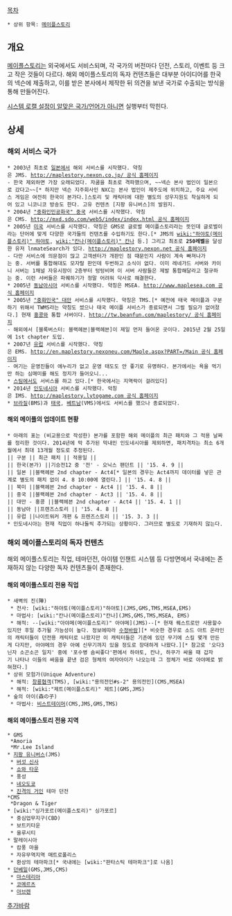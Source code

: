 [[목차]]
 * 상위 항목: [[메이플스토리]]
== 개요 ==
[[메이플스토리]]는 외국에서도 서비스되며, 각 국가의 버전마다 던전, 스토리, 이벤트 등 크고 작은 것들이 다르다. 해외 메이플스토리의 독자 컨텐츠들은 대부분 아이디어를 한국의 넥슨에 제출하고, 이를 받은 본사에서 제작한 뒤 의견을 보낸 국가로 수출되는 방식을 통해 만들어진다.

[[어플리케이션 로캘|시스템 로캘 설정이 알맞은 국가/언어가 아니면]] 실행부터 막힌다.

== 상세 ==
=== 해외 서비스 국가 === 
 * 2003년 최초로 [[일본]]에서 해외 서비스를 시작했다. 약칭은 JMS. [[http://maplestory.nexon.co.jp/ 공식 홈페이지]]
 - 한국 제외하면 가장 오래되었다. 자쿰을 최초로 격파했으며, ~~넥슨 본사 법인이 일본으로 갔다고~~[* 하지만 넥슨 지주회사인 NXC는 본사 법인이 제주도에 위치하고, 주요 서비스 게임은 여전히 한국이 본가다.]스토리 및 캐릭터에 대한 별도의 성우지원도 착실하게 되어 있고 니코니코 방송도 한다. 고유 컨텐츠 [지팡 유니버스]의 발원지.
 * 2004년 [["중화인민공화국" 중국]] 서비스를 시작했다. 약칭은 CMS. [[http://mxd.sdo.com/web5/index/index.html 공식 홈페이지]]
 * 2005년 [[미국]] 서비스를 시작했다. 약칭은 GMS로 글로벌 메이플스토리라는 뜻인데 글로벌이라는 단어에 맞게 다양한 국가들의 컨텐츠를 수입하기도 한다.[* JMS의 [[wiki:"하야토(메이플스토리)" 하야토]], [[wiki:"칸나(메이플스토리)" 칸나]] 등.] 그리고 최초로 '''250레벨'''을 달성한 유저 lnmateSearch가 있다. [[http://maplestory.nexon.net 공식 홈페이지]]
 - 다만 서비스에 의문점이 많고 고객센터가 개판인 점 때문인지 사람이 계속 빠져나가는 중. 서버를 통합해대도 모자랄 판인데 두번하고 소식이 없다. 이미 레네가드 서버와 카이니 서버는 1채널 자유시장이 2층부터 텅텅비며 이 서버 사람들은 제발 통합해달라고 절규하는 중. 이런 서버들은 파퀘하기가 정말 어려워 닥사로 해결한다. 
 * 2005년 [[동남아시아]] 서비스를 시작했다. 약칭은 MSEA. [[http://www.maplesea.com 공식 홈페이지]]
 * 2005년 [["중화민국" 대만]] 서비스를 시작했다. 약칭은 TMS.[* 예전에 태국 메이플과 구분하기 위해서 TWMS라는 약칭도 썼으나 태국 메이플 서비스가 종료되면서 그럴 필요가 없어졌다.] 현재 [[홍콩]]와 통합 서버이다. [[http://tw.beanfun.com/maplestory/ 공식 홈페이지]]
 - 해외에서 [블록버스터: 블랙헤븐|블랙헤븐]이 제일 먼저 들어온 곳이다. 2015년 2월 25일에 1st chapter 도입.
 * 2007년 [[유럽]] 서비스를 시작했다. 약칭은 EMS. [[http://en.maplestory.nexoneu.com/Maple.aspx?PART=/Main 공식 홈페이지]]
 - 여기는 운영진들이 에누리가 없고 운영 태도도 안 좋기로 유명하다. 본가에서는 욕을 먹기만 하는 심매미를 해도 정지가 들어오니...
 * [[스팀]]에서도 서비스를 하고 있다.[* 한국에서는 지역락이 걸려있다]
 * 2014년 [[인도네시아]] 서비스를 시작했다. 악칭은 IMS. [[http://maplestory.lytogame.com 공식 홈페이지]]
 * [[브라질]](BMS)과 [[태국]], [[베트남]](VMS)에서도 서비스를 했으나 종료되었다.

==== 해외 메이플의 업데이트 현황 ====
 * 아래의 표는 (비교용으로 작성한) 본가를 포함한 해외 메이플의 최근 패치와 그 적용 날짜를 정리한 것이다. 2014년에 막 추가된 막내인 인도네시아를 제외하면, 패치격차는 최소 6개월에서 최대 13개월 정도로 추정된다.
 || 구분 || 최근 패치 || 적용일 ||
 || 한국(본가) ||기승전12 중 '전' - 오닉스 팬던트 || '15. 4. 9 ||
 || 일본 ||블랙헤븐 2nd chapter - Act4[* 일본의 경우는 Act4까지 데이터를 넣은 관계로 별도의 패치 없이 4. 8 10:00에 열린다.] || '15. 4. 8 ||
 || 북미 ||블랙헤븐 2nd chapter - Act4 || '15. 4. 8 ||
 || 중국 ||블랙헤븐 2nd chapter - Act3 || '15. 4. 8 ||
 || 대만 - 홍콩 ||블랙헤븐 2nd chapter - Act4 || '15. 4. 1 ||
 || 동남아 ||프렌즈스토리 || '15. 4. 8 ||
 || 유럽 ||나이트워커 개편 & 프렌즈스토리 || '15. 3. 3 ||
 * 인도네시아는 현재 직업이 하나둘씩 추가되는 상황이다. 그러므로 별도로 기재하지 않는다.
=== 해외 메이플스토리의 독자 컨텐츠 ===
해외 메이플스토리는 직업, 테마던전, 아이템 인챈트 시스템 등 다방면에서 국내에는 존재하지 않는 다양한 독자 컨텐츠들이 존재한다.
==== 해외 메이플스토리 전용 직업 ====
 * 새벽의 진(陣)
  * 전사: [wiki:"하야토(메이플스토리)"하야토](JMS,GMS,TMS,MSEA,EMS)
  * 마법사: [wiki:"칸나(메이플스토리)"칸나](JMS,GMS,TMS,MSEA, EMS)
  * 해적: --[wiki:"아야메(메이플스토리)" 아야메](JMS)--[* 현재 퀘스트로만 사용할수있지만 후일 추가될 가능성이 높다. 정보에따라 [[수정바람]]][* 비슷한 경우로 소드 아트 온라인의 캐릭터들이 던전용 캐릭터로 나왔지만 이 캐릭터들은 기존에 있던 무기에 스킬 몇개 만든게 다지만, 아야메의 경우 아예 신무기까지 있을 정도로 장대하게 나왔다.][* 참고로 '오다3닌자 소곤소곤 일지' 중에 '포수병 솜씨좋다'편에서 하야토, 칸나, 하쿠가 싸울 때 갑자기 나타나 이들의 싸움을 끝낸 검은 형체의 여자아이가 나오는데 그 정체가 바로 아야메로 밝혀졌다.]
 * 상위 모험가(Unique Adventure)
  * 해적: [[창룡협객]](TMS), [wiki:"용의전인#s-2" 용의전인](CMS,MSEA)
  * 해적: [wiki:"제트(메이플스토리)" 제트](GMS,JMS)
 * 숲의 아이(森の子)
  * 마법사: [[비스트테이머]](CMS,JMS,GMS,TMS)
==== 해외 메이플스토리 전용 지역 ====
 * GMS
  *Amoria
  *Mr.Lee Island
 * [[지팡 유니버스]](JMS)
  * [[버섯 신사]]
  * [[쇼와 타운]]
  * 풍성
  * [[네오도쿄]]
  * [[진격의 거인]] 테마 던전
 *CMS
  *Dragon & Tiger
 * [wiki:"싱가포르(메이플스토리)" 싱가포르]
  * 중심업무지구(CBD)
  * 보트키타운
  * 울루시티
 * 말레이시아
  * 캄풍 마을
  * 자유무역지역 매트로폴리스
  * 환상의 테마파크[* 국내에는 [wiki:"판타스틱 테마파크"]로 나옴]
 * [[던베일]](GMS,JMS,CMS)
  * [[마스테리아]]
  * [[코메르츠]]
  * [[아브렌]]

[[추가바람]]
